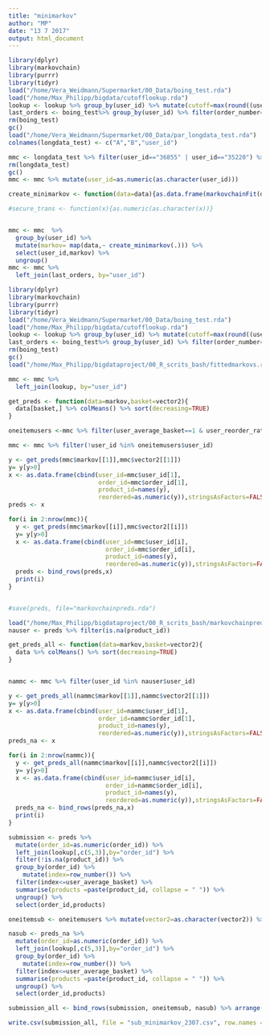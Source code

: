 ```yaml
---
title: "minimarkov"
author: "MP"
date: "13 7 2017"
output: html_document
---
```


```r
library(dplyr)
library(markovchain)
library(purrr)
library(tidyr)
load("/home/Vera_Weidmann/Supermarket/00_Data/boing_test.rda")
load("/home/Max_Philipp/bigdata/cutofflookup.rda")
lookup <- lookup %>% group_by(user_id) %>% mutate(cutoff=max(round((user_reorder_ratio+(1-user_reorder_ratio)/2)*user_average_basket),1))
last_orders <- boing_test%>% group_by(user_id) %>% filter(order_number==max(order_number)) %>% select(user_id,vector2) %>% ungroup()
rm(boing_test)
gc()
load("/home/Vera_Weidmann/Supermarket/00_Data/par_longdata_test.rda")
colnames(longdata_test) <- c("A","B","user_id")

mmc <- longdata_test %>% filter(user_id=="36855" | user_id=="35220") %>% group_by(user_id) %>% nest(-user_id)
rm(longdata_test)
gc()
mmc <- mmc %>% mutate(user_id=as.numeric(as.character(user_id)))

create_minimarkov <- function(data=data){as.data.frame(markovchainFit(data)$estimate@transitionMatrix)}

#secure_trans <- function(x){as.numeric(as.character(x))}


mmc <- mmc  %>% 
  group_by(user_id) %>% 
  mutate(markov= map(data,~ create_minimarkov(.))) %>% 
  select(user_id,markov) %>%
  ungroup()
mmc <- mmc %>%
  left_join(last_orders, by="user_id")


```

```r
library(dplyr)
library(markovchain)
library(purrr)
library(tidyr)
load("/home/Vera_Weidmann/Supermarket/00_Data/boing_test.rda")
load("/home/Max_Philipp/bigdata/cutofflookup.rda")
lookup <- lookup %>% group_by(user_id) %>% mutate(cutoff=max(round((user_reorder_ratio+(1-user_reorder_ratio)/2)*user_average_basket),1))
last_orders <- boing_test%>% group_by(user_id) %>% filter(order_number==max(order_number)) %>% select(user_id,vector2) %>% ungroup()
rm(boing_test)
gc()
load("/home/Max_Philipp/bigdataproject/00_R_scrits_bash/fittedmarkovs.rda")

mmc <- mmc %>%
  left_join(lookup, by="user_id")

get_preds <- function(data=markov,basket=vector2){
  data[basket,] %>% colMeans() %>% sort(decreasing=TRUE)
}

oneitemusers <-mmc %>% filter(user_average_basket==1 & user_reorder_ratio==1)

mmc <- mmc %>% filter(!user_id %in% oneitemusers$user_id)

y <- get_preds(mmc$markov[[1]],mmc$vector2[[1]])
y= y[y>0]
x <- as.data.frame(cbind(user_id=mmc$user_id[1],
                         order_id=mmc$order_id[1], 
                         product_id=names(y),
                         reordered=as.numeric(y)),stringsAsFactors=FALSE)
preds <- x

for(i in 2:nrow(mmc)){
  y <- get_preds(mmc$markov[[i]],mmc$vector2[[i]])
  y= y[y>0]
  x <- as.data.frame(cbind(user_id=mmc$user_id[i],
                           order_id=mmc$order_id[i], 
                           product_id=names(y),
                           reordered=as.numeric(y)),stringsAsFactors=FALSE)
  preds <- bind_rows(preds,x)
  print(i)
}


#save(preds, file="markovchainpreds.rda")
```

```r
load("/home/Max_Philipp/bigdataproject/00_R_scrits_bash/markovchainpreds.rda")
nauser <- preds %>% filter(is.na(product_id))
```

```r
get_preds_all <- function(data=markov,basket=vector2){
  data %>% colMeans() %>% sort(decreasing=TRUE)
}


nammc <- mmc %>% filter(user_id %in% nauser$user_id)

y <- get_preds_all(nammc$markov[[1]],nammc$vector2[[1]])
y= y[y>0]
x <- as.data.frame(cbind(user_id=nammc$user_id[1],
                         order_id=nammc$order_id[1], 
                         product_id=names(y),
                         reordered=as.numeric(y)),stringsAsFactors=FALSE)
preds_na <- x

for(i in 2:nrow(nammc)){
  y <- get_preds_all(nammc$markov[[i]],nammc$vector2[[i]])
  y= y[y>0]
  x <- as.data.frame(cbind(user_id=nammc$user_id[i],
                           order_id=nammc$order_id[i], 
                           product_id=names(y),
                           reordered=as.numeric(y)),stringsAsFactors=FALSE)
  preds_na <- bind_rows(preds_na,x)
  print(i)
}

```


```r


submission <- preds %>% 
  mutate(order_id=as.numeric(order_id)) %>%
  left_join(lookup[,c(5,3)],by="order_id") %>% 
  filter(!is.na(product_id)) %>%
  group_by(order_id) %>% 
    mutate(index=row_number()) %>% 
  filter(index<=user_average_basket) %>%
  summarise(products =paste(product_id, collapse = " ")) %>% 
  ungroup() %>% 
  select(order_id,products)

oneitemsub <- oneitemusers %>% mutate(vector2=as.character(vector2)) %>% select(order_id,products=vector2)

nasub <- preds_na %>%
  mutate(order_id=as.numeric(order_id)) %>%
  left_join(lookup[,c(5,3)],by="order_id") %>% 
  group_by(order_id) %>% 
    mutate(index=row_number()) %>% 
  filter(index<=user_average_basket) %>%
  summarise(products =paste(product_id, collapse = " ")) %>% 
  ungroup() %>% 
  select(order_id,products)

submission_all <- bind_rows(submission, oneitemsub, nasub) %>% arrange(order_id)

write.csv(submission_all, file = "sub_minimarkov_2307.csv", row.names = F)
```
